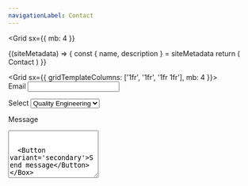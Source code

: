 ```yaml
---
navigationLabel: Contact
---
```

<Grid
  sx={{
    mb: 4
  }}
>

<SiteMetaData>
  {(siteMetadata) => {
    const { name, description } = siteMetadata
    return (
      <Fragment>
        <Heading variant="styles.h1">Contact</Heading>
      </Fragment>
    )
  }}
</SiteMetaData>
</Grid>

<Grid  sx={{ gridTemplateColumns: ['1fr', '1fr', '1fr 1fr'], mb: 4 }}>  
<Box as="form">
  <Label htmlFor="input">Email</Label>
  <Input name="username" mb={3} />

  <Label htmlFor="select">Select</Label>
  <Select name="select" mb={3}>
    <option>Quality Engineering</option>
    <option>Accessibility Audit</option>
    <option>General</option>
  </Select>

  <Label htmlFor="textarea">Message</Label>
  <Textarea name="textarea" rows="6" mb={3} />


  <Button variant='secondary'>Send message</Button>
</Box>
<Box>

## Ways to contact me

#### Email: paullittlebury@gmail.com
#### Mobile: +44 7394 074047
#### Skype: jaffamonkey

</Box>
</Grid>


<Grid
  sx={{
    mb: 6
  }}
>
  <Box p={1}>
    &copy; jaffamonkey Ltd.
  </Box>
</Grid>